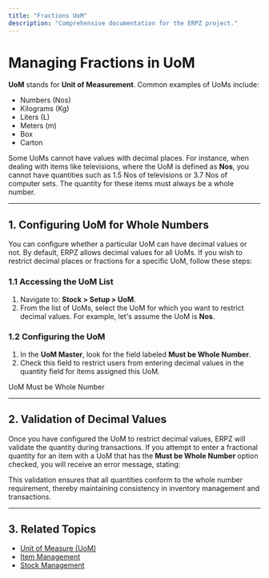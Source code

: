 ```yaml
---
title: "Fractions UoM"
description: "Comprehensive documentation for the ERPZ project."
---
```







# Managing Fractions in UoM

**UoM** stands for **Unit of Measurement**. Common examples of UoMs include:
- Numbers (Nos)
- Kilograms (Kg)
- Liters (L)
- Meters (m)
- Box
- Carton

Some UoMs cannot have values with decimal places. For instance, when dealing with items like televisions, where the UoM is defined as **Nos**, you cannot have quantities such as 1.5 Nos of televisions or 3.7 Nos of computer sets. The quantity for these items must always be a whole number.

---

## 1. Configuring UoM for Whole Numbers

You can configure whether a particular UoM can have decimal values or not. By default, ERPZ allows decimal values for all UoMs. If you wish to restrict decimal places or fractions for a specific UoM, follow these steps:

### 1.1 Accessing the UoM List

1. Navigate to: **Stock > Setup > UoM**.
2. From the list of UoMs, select the UoM for which you want to restrict decimal values. For example, let's assume the UoM is **Nos**.

### 1.2 Configuring the UoM

1. In the **UoM Master**, look for the field labeled **Must be Whole Number**.
2. Check this field to restrict users from entering decimal values in the quantity field for items assigned this UoM.

UoM Must be Whole Number

---

## 2. Validation of Decimal Values

Once you have configured the UoM to restrict decimal values, ERPZ will validate the quantity during transactions. If you attempt to enter a fractional quantity for an item with a UoM that has the **Must be Whole Number** option checked, you will receive an error message, stating:


This validation ensures that all quantities conform to the whole number requirement, thereby maintaining consistency in inventory management and transactions.

---

## 3. Related Topics

- [Unit of Measure (UoM)](/stock/stock-masters/uom)
- [Item Management]()
- [Stock Management]()

